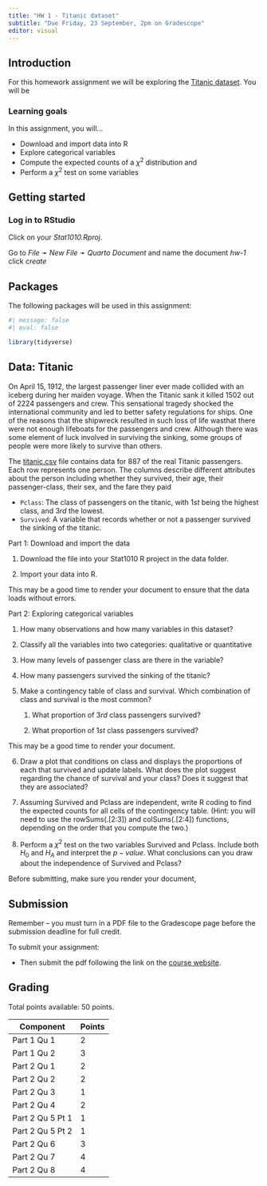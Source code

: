 ```yaml
---
title: "HW 1 - Titanic dataset"
subtitle: "Due Friday, 23 September, 2pm on Gradescope"
editor: visual
---
```


## Introduction

For this homework assignment we will be exploring the [Titanic dataset](For%20this%20homework%20assignment%20we%20will%20be%20exploring%20the%20Titanic%20dataset.). You will be

### Learning goals

In this assignment, you will...

-   Download and import data into R
-   Explore categorical variables
-   Compute the expected counts of a $\chi^2$ distribution and
-   Perform a $\chi^2$ test on some variables

## Getting started

### Log in to RStudio

Click on your *Stat1010.Rproj*.

Go to *File* ➛ *New File* ➛ *Quarto Document* and name the document *hw-1* click *create*

## Packages

The following packages will be used in this assignment:

```r
#| message: false
#| eval: false

library(tidyverse)
```

## Data: Titanic

On April 15, 1912, the largest passenger liner ever made collided with an iceberg during her maiden voyage. When the Titanic sank it killed 1502 out of 2224 passengers and crew. This sensational tragedy shocked the international community and led to better safety regulations for ships. One of the reasons that the shipwreck resulted in such loss of life wasthat there were not enough lifeboats for the passengers and crew. Although there was some element of luck involved in surviving the sinking, some groups of people were more likely to survive than others.

The [titanic.csv](https://github.com/stats1010-f22/website/blob/main/hw/data/titanic.csv) file contains data for 887 of the real Titanic passengers. Each row represents one person. The columns describe different attributes about the person including whether they survived, their age, their passenger-class, their sex, and the fare they paid

-   `Pclass`: The class of passengers on the titanic, with $1st$ being the highest class, and $3rd$ the lowest.
-   `Survived`: A variable that records whether or not a passenger survived the sinking of the titanic.

Part 1: Download and import the data

1.  Download the file into your Stat1010 R project in the data folder.

2.  Import your data into R.

::: callout-warning
This may be a good time to render your document to ensure that the data loads without errors.
:::

Part 2: Exploring categorical variables

1.  How many observations and how many variables in this dataset?

2.  Classify all the variables into two categories: qualitative or quantitative

3.  How many levels of passenger class are there in the variable?

4.  How many passengers survived the sinking of the titanic?

5.  Make a contingency table of class and survival. Which combination of class and survival is the most common?

    1.  What proportion of $3rd$ class passengers survived?

    2.  What proportion of $1st$ class passengers survived?

::: callout-warning
This may be a good time to render your document.
:::

6.  Draw a plot that conditions on class and displays the proportions of each that survived and update labels. What does the plot suggest regarding the chance of survival and your class? Does it suggest that they are associated?

7.  Assuming Survived and Pclass are independent, write R coding to find the expected counts for all cells of the contingency table. (Hint: you will need to use the rowSums(.\[2:3\]) and colSums(.\[2:4\]) functions, depending on the order that you compute the two.)

8.  Perform a $\chi^2$ test on the two variables Survived and Pclass. Include both $H_0$ and $H_A$ and interpret the $p-value$. What conclusions can you draw about the independence of Survived and Pclass?

::: callout-warning
Before submitting, make sure you render your document,
:::

## Submission

::: callout-warning
Remember -- you must turn in a PDF file to the Gradescope page before the submission deadline for full credit.
:::

To submit your assignment:

-   Then submit the pdf following the link on the [course website](https://stats1010-f22.github.io/website/course-links.html).

## Grading

Total points available: 50 points.

| Component        | Points |
|------------------|--------|
| Part 1 Qu 1      | 2      |
| Part 1 Qu 2      | 3      |
| Part 2 Qu 1      | 2      |
| Part 2 Qu 2      | 2      |
| Part 2 Qu 3      | 1      |
| Part 2 Qu 4      | 2      |
| Part 2 Qu 5 Pt 1 | 1      |
| Part 2 Qu 5 Pt 2 | 1      |
| Part 2 Qu 6      | 3      |
| Part 2 Qu 7      | 4      |
| Part 2 Qu 8      | 4      |
